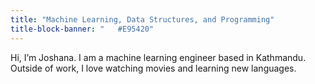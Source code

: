 ```yaml
---
title: "Machine Learning, Data Structures, and Programming"
title-block-banner: "	#E95420"
--- 
```

Hi, I'm Joshana. I am a machine learning engineer based in Kathmandu. Outside of work, I love watching movies and learning new languages.

